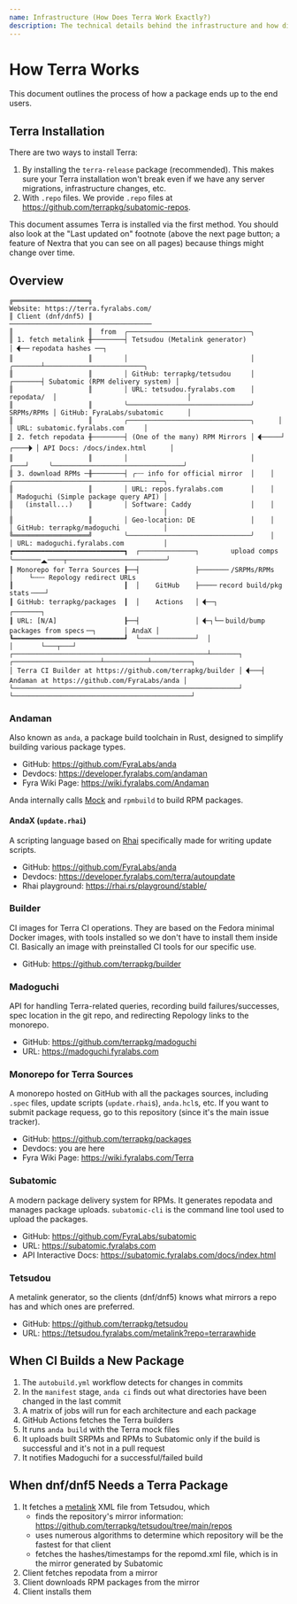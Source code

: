 ```yaml
---
name: Infrastructure (How Does Terra Work Exactly?)
description: The technical details behind the infrastructure and how different components work together.
---
```


# How Terra Works

This document outlines the process of how a package ends up to the end users.

## Terra Installation

There are two ways to install Terra:

1. By installing the `terra-release` package (recommended). This makes sure your Terra installation
   won't break even if we have any server migrations, infrastructure changes, etc.
2. With `.repo` files. We provide `.repo` files at https://github.com/terrapkg/subatomic-repos.

This document assumes Terra is installed via the first method. You should also look at the "Last
updated on" footnote (above the next page button; a feature of Nextra that you can see on all
pages) because things might change over time.

## Overview

```
╔═══════════════════╗                                               Website: https://terra.fyralabs.com/
║ Client (dnf/dnf5) ║                                               ────────────────────────────────────
║                   ║  from  ╭───────────────────────────────╮
║ 1. fetch metalink ╫────────┤ Tetsudou (Metalink generator) │🭮──╴repodata hashes ──┐
║                   ║        │                               │              ╭───────┴─────────────────────────╮
║                   ║        │ GitHub: terrapkg/tetsudou     │      ┌───────┤ Subatomic (RPM delivery system) │
║                   ║        │ URL: tetsudou.fyralabs.com    │   repodata/  │                                 │
║                   ║        ╰───────────────────────────────╯   SRPMs/RPMs │ GitHub: FyraLabs/subatomic      │
║                   ║        ╭───────────────────────────────╮      │       │ URL: subatomic.fyralabs.com     │
║ 2. fetch repodata ╫────────┤ (One of the many) RPM Mirrors │🭮─────┘ ┌────🭬│ API Docs: /docs/index.html      │
║                   ║        │                               │    ┌───┘     ╰─────────────────────────────────╯
║ 3. download RPMs ─╫────────┤ ╭┄┄ info for official mirror  │    │    ╭──────────────────────────────────────╮
║                   ║        │ URL: repos.fyralabs.com       │    │    │ Madoguchi (Simple package query API) │
║   (install...)    ║        │ Software: Caddy               │    │    │                                      │
║                   ║        │ Geo-location: DE              │    │    │ GitHub: terrapkg/madoguchi           │
╚═══════════════════╝        ╰───────────────────────────────╯    │    │ URL: madoguchi.fyralabs.com          │
┏━━━━━━━━━━━━━━━━━━━━━━━━━━━━┓  ┌──────────────┐        upload comps   ╰───────🭯────┬─────────────────────────╯
┃ Monorepo for Terra Sources ┠──┤              ├───────╴/SRPMs/RPMs            │    └╌╌╌ Repology redirect URLs
┃                            ┃  │    GitHub    ├────╴record build/pkg stats╶───┘
┃ GitHub: terrapkg/packages  ┃  │    Actions   │🭮──┐                                          ┌───────┐
┃ URL: [N/A]                 ┠──┤              │🭮─┐└─╴build/bump packages from specs╶─┐       │ AndaX │
┗━━━━━━━━━━━━━━━━━━━━━━━━━━━━┛  └──────────────┘  │                                   │       └───┬───┘
┌─────────────────────────────────────────────────┴───────┐    ┌──────────────────────┴───────────┴──────────┐
│ Terra CI Builder at https://github.com/terrapkg/builder │🭮───┤ Andaman at https://github.com/FyraLabs/anda │
└─────────────────────────────────────────────────────────┘    └─────────────────────────────────────────────┘
```

### Andaman

Also known as `anda`, a package build toolchain in Rust, designed to simplify building various package types.

- GitHub: https://github.com/FyraLabs/anda
- Devdocs: https://developer.fyralabs.com/andaman
- Fyra Wiki Page: https://wiki.fyralabs.com/Andaman

Anda internally calls [Mock] and `rpmbuild` to build RPM packages.

#### AndaX (`update.rhai`)

A scripting language based on [Rhai](https://rhai.rs) specifically made for writing update scripts.

- GitHub: https://github.com/FyraLabs/anda
- Devdocs: https://developer.fyralabs.com/terra/autoupdate
- Rhai playground: https://rhai.rs/playground/stable/

### Builder

CI images for Terra CI operations. They are based on the Fedora minimal Docker images, with tools installed so
we don't have to install them inside CI. Basically an image with preinstalled CI tools for our specific use.

- GitHub: https://github.com/terrapkg/builder

### Madoguchi

API for handling Terra-related queries, recording build failures/successes, spec location in the git repo,
and redirecting Repology links to the monorepo.

- GitHub: https://github.com/terrapkg/madoguchi
- URL: https://madoguchi.fyralabs.com

### Monorepo for Terra Sources

A monorepo hosted on GitHub with all the packages sources, including `.spec` files, update scripts
(`update.rhai`s), `anda.hcl`s, etc. If you want to submit package requess, go to this repository (since it's
the main issue tracker).

- GitHub: https://github.com/terrapkg/packages
- Devdocs: you are here
- Fyra Wiki Page: https://wiki.fyralabs.com/Terra

### Subatomic

A modern package delivery system for RPMs. It generates repodata and manages package uploads. `subatomic-cli`
is the command line tool used to upload the packages.

- GitHub: https://github.com/FyraLabs/subatomic
- URL: https://subatomic.fyralabs.com
- API Interactive Docs: https://subatomic.fyralabs.com/docs/index.html

### Tetsudou

A metalink generator, so the clients (dnf/dnf5) knows what mirrors a repo has and which ones are preferred.

- GitHub: https://github.com/terrapkg/tetsudou
- URL: https://tetsudou.fyralabs.com/metalink?repo=terrarawhide

## When CI Builds a New Package

1. The `autobuild.yml` workflow detects for changes in commits
2. In the `manifest` stage, `anda ci` finds out what directories have been changed in the last commit
3. A matrix of jobs will run for each architecture and each package
4. GitHub Actions fetches the Terra builders
5. It runs `anda build` with the Terra mock files
6. It uploads built SRPMs and RPMs to Subatomic only if the build is successful and it's not in a pull request
7. It notifies Madoguchi for a successful/failed build

## When dnf/dnf5 Needs a Terra Package

1. It fetches a [metalink](https://en.wikipedia.org/wiki/Metalink) XML file from Tetsudou, which
   - finds the repository's mirror information: https://github.com/terrapkg/tetsudou/tree/main/repos
   - uses numerous algorithms to determine which repository will be the fastest for that client
   - fetches the hashes/timestamps for the repomd.xml file, which is in the mirror generated by Subatomic
2. Client fetches repodata from a mirror
3. Client downloads RPM packages from the mirror
4. Client installs them

[Mock]: https://rpm-software-management.github.io/mock/
